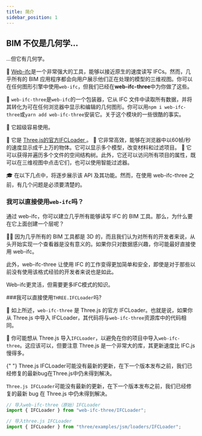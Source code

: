 ```yaml
---
title: 简介
sidebar_position: 1
---
```



## BIM 不仅是几何学...

...但它有几何学。

💪
[Web-ifc]("https://ifcjs.github.io/info/docs/Guide/web-ifc/Introduction")是一个非常强大的工具，能够以接近原生的速度读写 IFCs。然而，几乎所有的 BIM 应用程序都会向用户展示他们正在处理的模型的三维视图。你可以在任何图形引擎中使用`web-ifc`，但我们已经在**web-ifc-three**中为你做了这些。

🧶
`web-ifc-three`是`web-ifc`的一个包装器，它从 IFC 文件中读取所有数据，并将其转化为可在任何浏览器中显示和编辑的几何图形。你可以用`npm i web-ifc-three`或`yarn add web-ifc-three`安装它。关于这个模块的一些很酷的事实。

<IfcCard>🐣 它超级容易使用。</IfcCard>

<IfcCard>
  🎩 它是
  <a href="https://threejs.org/examples/webgl_loader_ifc.html">
    Three.js的官方IFCLoader
  </a>。
</IfcCard>

<IfcCard>
  🚀
  它非常高效，能够在浏览器中以60帧/秒的速度显示成千上万的物体。它可以显示多个模型，改变材料和过滤项目。
</IfcCard>

<IfcCard>
  🧠
  它可以获得并遍历多个文件的空间结构树。此外，它还可以访问所有项目的属性，既可以在三维视图中点击它们，也可以使用智能过滤器。
</IfcCard>

🎓
在以下几点中，将逐步展示该 API 及其功能。然而，在使用 web-ifc-three 之前，有几个问题是必须要清楚的。

### 我可以直接使用`web-ifc`吗？

通过 web-ifc，你可以建立几乎所有能够读写 IFC 的 BIM 工具。那么，为什么要在它上面创建一个层呢？

🤷‍♀️
因为几乎所有的 BIM 工具都是 3D 的，而且我们认为对所有的开发者来说，从头开始实现一个查看器是没有意义的。如果你只对数据感兴趣，你可能最好直接使用 web-ifc。

此外，web-ifc-three 让使用 IFC 的工作变得更加简单和安全，即使是对于那些以前没有使用该格式经验的开发者来说也是如此。

<IfcAlert>Web-ifc更灵活，但需要更多IFC模式的知识。</IfcAlert>

###我可以直接使用`THREE.IFCLoader`吗?

👬
如上所述，`web-ifc-three` 是 Three.js 的官方 IFCLoader。也就是说，如果你从 Three.js 中导入 IFCLoader，其代码将与`web-ifc-three`资源库中的代码相同。

🚧
你可能想从 Three.js 导入`IFCLoader`，以避免在你的项目中导入`web-ifc-three`。这应该可以，但要注意 Three.js 是一个非常大的库，其更新速度比 IFC.js 慢得多。

<IfcCard icon="⏳" title="略有延迟">
  {" "}
  Three.js IFCLoader可能没有最新的更新，在下一个版本发布之前，我们已经修复的最新bug在Three.js中仍未得到解决。
</IfcCard>

`Three.js IFCLoader`可能没有最新的更新，在下一个版本发布之前，我们已经修复的最新 bug 在 Three.js 中仍未得到解决。

```js
// 导入web-ifc-three（原始）IFCLoader
import { IFCLoader } from "web-ifc-three/IFCLoader";

// 导入three.js IFCLoader
import { IFCLoader } from "three/examples/jsm/loaders/IFCLoader";
```

